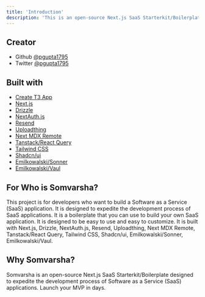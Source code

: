 ```yaml
---
title: 'Introduction'
description: 'This is an open-source Next.js SaaS Starterkit/Boilerplate designed to expedite the development process of Software as a Service (SaaS) applications. Launch your MVP in days.'
---
```


## Creator

- Github [@pgupta1795](https://www.github.com/pgupta1795)
- Twitter [@pgupta1795](https://www.twitter.com/8233476049)

## Built with

- [Create T3 App](https://create.t3.gg/)
- [Next.js](https://nextjs.org/)
- [Drizzle](https://orm.drizzle.team/)
- [NextAuth.js](https://next-auth.js.org/)
- [Resend](https://resend.com/)
- [Uploadthing](https://uploadthing.com/)
- [Next MDX Remote](https://github.com/hashicorp/next-mdx-remote#react-server-components-rsc--nextjs-app-directory-support)
- [Tanstack/React Query](https://tanstack.com/query/)
- [Tailwind CSS](https://tailwindcss.com/)
- [Shadcn/ui](https://ui.shadcn.com/)
- [Emilkowalski/Sonner](https://sonner.emilkowal.ski/)
- [Emilkowalski/Vaul](https://vaul.emilkowal.ski/)

## For Who is Somvarsha?

This project is for developers who want to build a Software as a Service (SaaS) application. It is designed to expedite the development process of SaaS applications. It is a boilerplate that you can use to build your own SaaS application. It is designed to be easy to use and easy to customize. It is built with Next.js, Drizzle, NextAuth.js, Resend, Uploadthing, Next MDX Remote, Tanstack/React Query, Tailwind CSS, Shadcn/ui, Emilkowalski/Sonner, Emilkowalski/Vaul.

## Why Somvarsha?

Somvarsha is an open-source Next.js SaaS Starterkit/Boilerplate designed to expedite the development process of Software as a Service (SaaS) applications. Launch your MVP in days.

